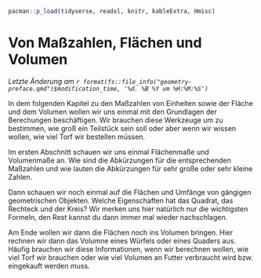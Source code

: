 ```r
pacman::p_load(tidyverse, readxl, knitr, kableExtra, Hmisc)
```

# Von Maßzahlen, Flächen und Volumen {#sec-geometry}

*Letzte Änderung am `r format(fs::file_info("geometry-preface.qmd")$modification_time, '%d. %B %Y um %H:%M:%S')`*


In dem folgenden Kapitel zu den Maßzahlen von Einheiten sowie der Fläche und dem Volumen wollen wir uns einmal mit den Grundlagen der Berechungen beschäftigen. Wir brauchen diese Werkzeuge um zu bestimmen, wie groß ein Teilstück sein soll oder aber wenn wir wissen wollen, wie viel Torf wir bestellen müssen. 

Im ersten Abschnitt schauen wir uns einmal Flächenmaße und Volumenmaße an. Wie sind die Abkürzungen für die entsprechenden Maßzahlen und wie lauten die Abkürzungen für sehr große oder sehr kleine Zahlen.

Dann schauen wir noch einmal auf die Flächen und Umfänge von gängigen geometrischen Objekten. Welche Eigenschaften hat das Quadrat, das Rechteck und der Kreis? Wir merken uns hier natürlich nur die wichtigsten Formeln, den Rest kannst du dann immer mal wieder nachschlagen.

Am Ende wollen wir dann die Flächen noch ins Volumen bringen. Hier rechnen wir dann das Volumne eines Würfels oder eines Quaders aus. Häufig brauchen wir diese Informationen, wenn wir berechnen wollen, wie viel Torf wir brauchen oder wie viel Volumen an Futter verbraucht wird bzw. eingekauft werden muss.